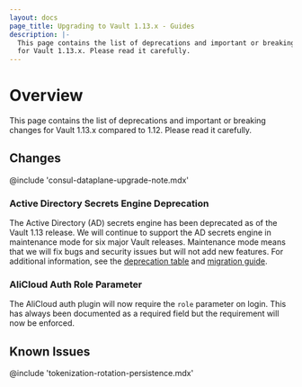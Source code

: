 ```yaml
---
layout: docs
page_title: Upgrading to Vault 1.13.x - Guides
description: |-
  This page contains the list of deprecations and important or breaking changes
  for Vault 1.13.x. Please read it carefully.
---
```


# Overview

This page contains the list of deprecations and important or breaking changes
for Vault 1.13.x compared to 1.12. Please read it carefully.

## Changes

@include 'consul-dataplane-upgrade-note.mdx'

### Active Directory Secrets Engine Deprecation

The Active Directory (AD) secrets engine has been deprecated as of the Vault 1.13 release.
We will continue to support the AD secrets engine in maintenance mode for six major Vault
releases. Maintenance mode means that we will fix bugs and security issues but will not add
new features. For additional information, see the [deprecation table](/vault/docs/deprecation)
and [migration guide](/vault/docs/secrets/ad/migration-guide).

### AliCloud Auth Role Parameter

The AliCloud auth plugin will now require the `role` parameter on login. This
has always been documented as a required field but the requirement will now be
enforced.

## Known Issues

@include 'tokenization-rotation-persistence.mdx'